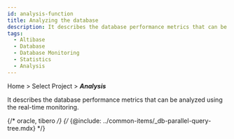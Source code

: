 ```yaml
---
id: analysis-function
title: Analyzing the database
description: It describes the database performance metrics that can be analyzed using the real-time monitoring.
tags:
  - Altibase
  - Database
  - Database Monitoring
  - Statistics
  - Analysis
---
```


Home > Select Project > **_Analysis_**

It describes the database performance metrics that can be analyzed using the real-time monitoring.


<Dbcounttrend />


<Dbcomparecounttrend />


<Dbusingcounttrendchart />


<Dblocktree />

{/* oracle, tibero */}
{/* {@include: ../common-items/_db-parallel-query-tree.mdx} */}


<Dbparameters />
